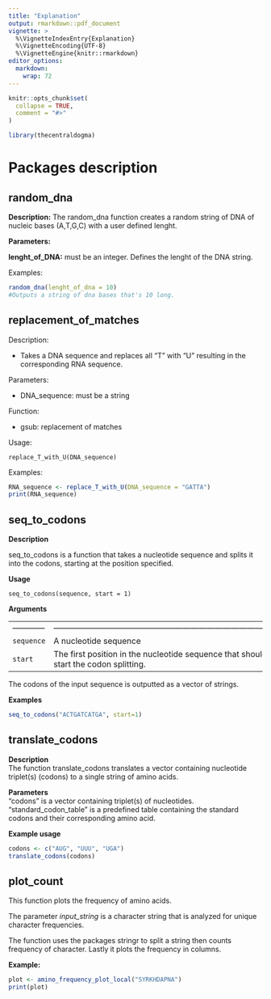 ```yaml
---
title: "Explanation"
output: rmarkdown::pdf_document
vignette: >
  %\VignetteIndexEntry{Explanation}
  %\VignetteEncoding{UTF-8}
  %\VignetteEngine{knitr::rmarkdown}
editor_options: 
  markdown: 
    wrap: 72
---
```


```r
knitr::opts_chunk$set(
  collapse = TRUE,
  comment = "#>"
)
```

```r
library(thecentraldogma)
```

# Packages description

## random_dna

**Description:** The random_dna function creates a random string of DNA
of nucleic bases (A,T,G,C) with a user defined lenght.

**Parameters:**

**lenght_of_DNA:** must be an integer. Defines the lenght of the DNA
string.

Examples:

```r
random_dna(lenght_of_dna = 10)
#Outputs a string of dna bases that's 10 long.
```

## replacement_of_matches

Description:

-   Takes a DNA sequence and replaces all "T" with "U" resulting in the
    corresponding RNA sequence.

Parameters:

-   DNA_sequence: must be a string

Function:

-   gsub: replacement of matches

Usage:

```         
replace_T_with_U(DNA_sequence)
```

Examples:

```r
RNA_sequence <- replace_T_with_U(DNA_sequence = "GATTA")
print(RNA_sequence)
```

## seq_to_codons

**Description**

seq_to_codons is a function that takes a nucleotide sequence and splits
it into the codons, starting at the position specified.

**Usage**

```         
seq_to_codons(sequence, start = 1)
```

**Arguments**

|              |                                                                                        |
|--------------|----------------------------------------------------------------------------------------|
| ------------ | -------------------------------------------------------------------------------------- |
| `sequence`   | A nucleotide sequence                                                                  |
| `start`      | The first position in the nucleotide sequence that should start the codon splitting.   |

The codons of the input sequence is outputted as a vector of strings.

**Examples**

```r
seq_to_codons("ACTGATCATGA", start=1)
```

## translate_codons

**Description\
**The function translate_codons translates a vector containing
nucleotide triplet(s) (codons) to a single string of amino acids.

**Parameters**\
"codons" is a vector containing triplet(s) of nucleotides.\
"standard_codon_table" is a predefined table containing the standard
codons and their corresponding amino acid.

**Example usage**

```r
codons <- c("AUG", "UUU", "UGA") 
translate_codons(codons) 
```

## plot_count

This function plots the frequency of amino acids.

The parameter *input_string* is a character string that is analyzed for
unique character frequencies.

The function uses the packages stringr to split a string then counts
frequency of character. Lastly it plots the frequency in columns.

**Example:**

```r
plot <- amino_frequency_plot_local("SYRKHDAPNA")
print(plot)
```
